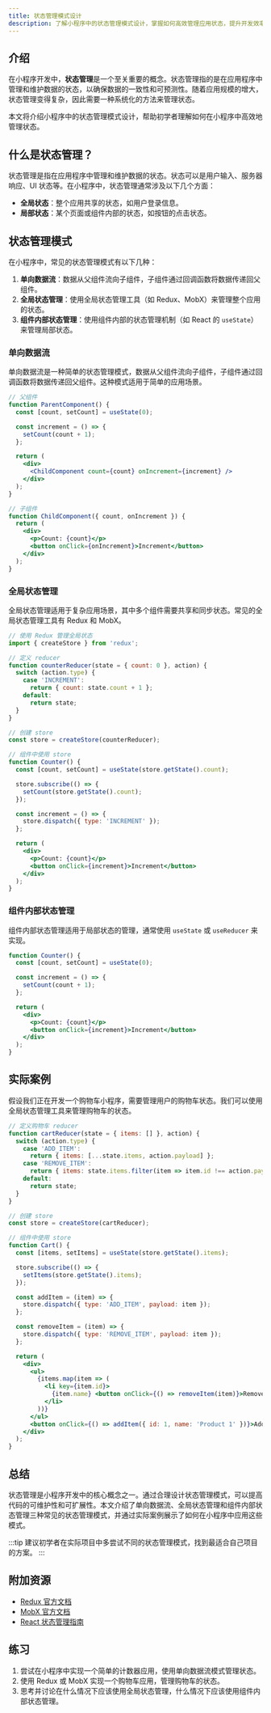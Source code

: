 ```yaml
---
title: 状态管理模式设计
description: 了解小程序中的状态管理模式设计，掌握如何高效管理应用状态，提升开发效率和用户体验。
---
```


## 介绍

在小程序开发中，**状态管理**是一个至关重要的概念。状态管理指的是在应用程序中管理和维护数据的状态，以确保数据的一致性和可预测性。随着应用规模的增大，状态管理变得复杂，因此需要一种系统化的方法来管理状态。

本文将介绍小程序中的状态管理模式设计，帮助初学者理解如何在小程序中高效地管理状态。

## 什么是状态管理？

状态管理是指在应用程序中管理和维护数据的状态。状态可以是用户输入、服务器响应、UI 状态等。在小程序中，状态管理通常涉及以下几个方面：

- **全局状态**：整个应用共享的状态，如用户登录信息。
- **局部状态**：某个页面或组件内部的状态，如按钮的点击状态。

## 状态管理模式

在小程序中，常见的状态管理模式有以下几种：

1. **单向数据流**：数据从父组件流向子组件，子组件通过回调函数将数据传递回父组件。
2. **全局状态管理**：使用全局状态管理工具（如 Redux、MobX）来管理整个应用的状态。
3. **组件内部状态管理**：使用组件内部的状态管理机制（如 React 的 `useState`）来管理局部状态。

### 单向数据流

单向数据流是一种简单的状态管理模式，数据从父组件流向子组件，子组件通过回调函数将数据传递回父组件。这种模式适用于简单的应用场景。

```jsx
// 父组件
function ParentComponent() {
  const [count, setCount] = useState(0);

  const increment = () => {
    setCount(count + 1);
  };

  return (
    <div>
      <ChildComponent count={count} onIncrement={increment} />
    </div>
  );
}

// 子组件
function ChildComponent({ count, onIncrement }) {
  return (
    <div>
      <p>Count: {count}</p>
      <button onClick={onIncrement}>Increment</button>
    </div>
  );
}
```

### 全局状态管理

全局状态管理适用于复杂应用场景，其中多个组件需要共享和同步状态。常见的全局状态管理工具有 Redux 和 MobX。

```jsx
// 使用 Redux 管理全局状态
import { createStore } from 'redux';

// 定义 reducer
function counterReducer(state = { count: 0 }, action) {
  switch (action.type) {
    case 'INCREMENT':
      return { count: state.count + 1 };
    default:
      return state;
  }
}

// 创建 store
const store = createStore(counterReducer);

// 组件中使用 store
function Counter() {
  const [count, setCount] = useState(store.getState().count);

  store.subscribe(() => {
    setCount(store.getState().count);
  });

  const increment = () => {
    store.dispatch({ type: 'INCREMENT' });
  };

  return (
    <div>
      <p>Count: {count}</p>
      <button onClick={increment}>Increment</button>
    </div>
  );
}
```

### 组件内部状态管理

组件内部状态管理适用于局部状态的管理，通常使用 `useState` 或 `useReducer` 来实现。

```jsx
function Counter() {
  const [count, setCount] = useState(0);

  const increment = () => {
    setCount(count + 1);
  };

  return (
    <div>
      <p>Count: {count}</p>
      <button onClick={increment}>Increment</button>
    </div>
  );
}
```

## 实际案例

假设我们正在开发一个购物车小程序，需要管理用户的购物车状态。我们可以使用全局状态管理工具来管理购物车的状态。

```jsx
// 定义购物车 reducer
function cartReducer(state = { items: [] }, action) {
  switch (action.type) {
    case 'ADD_ITEM':
      return { items: [...state.items, action.payload] };
    case 'REMOVE_ITEM':
      return { items: state.items.filter(item => item.id !== action.payload.id) };
    default:
      return state;
  }
}

// 创建 store
const store = createStore(cartReducer);

// 组件中使用 store
function Cart() {
  const [items, setItems] = useState(store.getState().items);

  store.subscribe(() => {
    setItems(store.getState().items);
  });

  const addItem = (item) => {
    store.dispatch({ type: 'ADD_ITEM', payload: item });
  };

  const removeItem = (item) => {
    store.dispatch({ type: 'REMOVE_ITEM', payload: item });
  };

  return (
    <div>
      <ul>
        {items.map(item => (
          <li key={item.id}>
            {item.name} <button onClick={() => removeItem(item)}>Remove</button>
          </li>
        ))}
      </ul>
      <button onClick={() => addItem({ id: 1, name: 'Product 1' })}>Add Product 1</button>
    </div>
  );
}
```

## 总结

状态管理是小程序开发中的核心概念之一。通过合理设计状态管理模式，可以提高代码的可维护性和可扩展性。本文介绍了单向数据流、全局状态管理和组件内部状态管理三种常见的状态管理模式，并通过实际案例展示了如何在小程序中应用这些模式。

:::tip
建议初学者在实际项目中多尝试不同的状态管理模式，找到最适合自己项目的方案。
:::

## 附加资源

- [Redux 官方文档](https://redux.js.org/)
- [MobX 官方文档](https://mobx.js.org/)
- [React 状态管理指南](https://reactjs.org/docs/state-and-lifecycle.html)

## 练习

1. 尝试在小程序中实现一个简单的计数器应用，使用单向数据流模式管理状态。
2. 使用 Redux 或 MobX 实现一个购物车应用，管理购物车的状态。
3. 思考并讨论在什么情况下应该使用全局状态管理，什么情况下应该使用组件内部状态管理。